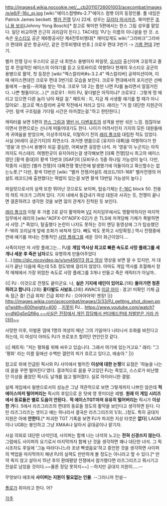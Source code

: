 http://images4.wikia.nocookie.net/__cb20110726001003/acecombat/images/e/e6/F-16c_pj.jpg
[wiki:"에이스컴뱃#s-2.7"에이스 컴뱃 0]의 등장인물. 풀 네임은 Patrick James beckett. [[벨카 전쟁]] 당시 22세. 성우는 [[모리타 마사카즈]]. 북미판은 [[조니 용 보쉬]](Johnny Yong Bosch)[* 참고로 북미판 5편에서는 한스 그림 성우를 맡았다. 일단 비교하면 은근히 괴리감이 든다.].
TAC네임 'PJ'는 이름의 이니셜을 딴 것. 소속은 [[우스티오]] 공군 제6항공사단 제4전투비행대[* 재미있게도 wiki:"그라바크"그라바크 편대와 같은 항공사단, 같은 전투비행대 번호.] 크로우 편대 3번기 -> [[가름 편대]] 2번기.

벨카 전쟁 당시 우스티오 공군 내 최연소 용병이자 파일럿, [[오시아]] 출신이며 고등학교 졸업 후 전설적인 에이스의 이야기를 듣고 오토바이로 여행하다 현재의 우스티오 공군의 용병으로 활약, 첫 등장은 [wiki:"엑스칼리버#s-3.2.4" 엑스칼리버] 공략미션이며, 이 때 에이스편대인 크로우 편대 3번기로 모습을 보인다. 크로우 편대에서의 포지션은 선배들에게 --놀림--귀여움 받는 막내. 크로우 1과 2는 틈만 나면 PJ를 놀리면서 낄낄거린다. 나쁜 형들이다(...).[* 크로우1 : 어이 PJ, 꽃다발은 아직이냐? 크로우2 : 그렇게 멍 때리고 있으면 다른 놈이 낚아 채갈 걸." 패트릭 : 지, 지금 제 사생활 얘기를 할 때가 아니잖아요! ..참고로 엑스칼리버 공략 작전에서 저러고 있다. 래리는 "거 참 대단한 지원군이구만. 탐색 구조팀을 기다릴 시간은 아끼겠는걸."하고 한탄한다.]

캐릭터를 보면 5편의 [[한스 그림]]과 [[앨빈 H. 다벤포트]]의 성격을 반반 섞은 느낌. 점잖아보이면서 한편으로는 신나게 떠들어대기도 한다. 나이가 어려서인지 기지의 모든 대원들에게 귀여움을 받았으며, 이상주의자로, 이탈하기 전의 [[래리 폴크]]와 대립한 적도 있었다. 사실 [바레이 공군기지]의 최연소다. 과거엔 맨몸으로 [유지아 대륙]을 여행하다가 한 '영웅'과 만나서 용병이 되길 결심한, 어찌보면 굉장한 녀석. 저 '영웅'이 누군지는 아직까지도 미스테리. 여행한곳이 유지아라는걸 생각해보면 [대륙 전쟁]당시 최고의 에이스였던 [황색 중대]의 황색 13번과 [ISAF]의 [모비우스 1]중 하나일 가능성이 높다. 다만, 작중의 시점인 [벨카 전쟁]이 대륙전쟁 몇년전에 발생했기에 이둘이라고 확신할수는 없는노릇.[* 다만, 황색 13번은 [wiki: "벨카 전쟁/어설트 레코드/101-168" 벨카전쟁의 어설트 레코드]에 출현했다는 떡밥이 있는걸 보면 황색 13번일 가능성이 높다.]

파일럿으로서의 실력 또한 뛰어난 것으로도 보이며, 탑승기체는 [[F-16]]C block 50. 전용의 하트 마크가 그려져 있다. 기지 내에서 동갑내기 여성 대원과 사귀는 듯, 전쟁이 끝나면 결혼하려고 생각한 것을 보면 많이 관계가 진척된 듯 보인다. 

[[래리 폴크]]의 이탈 후 가름 2로 같이 활약하며 [[V2]] 저지임무에서도 맹활약하지만 마지막 임무에서 래리의 [wiki:"ADFX-01"ADFX-02]가 쏜 TLS에 저격당해 기체가 폭발하면서 사망..[* 죽었다, 탈출했다 논란이 나지도 못하는 것이 엔딩 동영상에 그가 탑승했던 F-16의 꼬리날개 앞에 조화가 바쳐져 있다. 빼도 박도 못하고 사망확정.] 역시 전쟁중에 연애 얘기를 꺼내는 전통적인 [[사망 플래그]]를 세운 것이 화근이었다....

사족이지만 저 사망 플래그는... PJ를 '''게임 역사상 최고로 빠른 속도로 사망 플래그를 세 개나 세운 후 죽은 남자'''로도 유명하게 만들어주었다(…).[[http://dic.nicovideo.jp/v/sm456113 참고 영상]]
영상을 보면 알 수 있지만, 저 대사가 끝난 다음에 죽는데 5초 정도밖에 걸리지 않았다. 아마도 게임 역사를 초월해서 창작 매체에서 가장 위엄찬 속도로 사망 플래그를 3개나 만들고 죽은 캐릭터가 아닐까..

{{|
PJ : 이것으로 전쟁도 끝이군요.
나, '''실은 기지에 애인이 있어요.'''(1회) '''돌아가면 청혼하려고 합니다.'''(2회) '''꽃다발도 사놨죠.'''(3회)
AWACS [[이글 아이]] : 경고! 미확인 기체 급속 접근 중! 긴급 회피! 긴급 회피!
PJ : 으아아아악! 젠장!
|}}
http://images.wikia.com/acecombat/images/3/33/PJ_getting_shot_down.png?width=600height=400
...[[지못미]] PJ...
[[https://www.youtube.com/watch?v=dNGg5nQfl6g ~~사실은 전장에서 개인 잡담해서 썬더헤드한테 처벌받은 거라 카더라~~]]

사망한 이후, 아발론 댐에 1명의 여성이 매년 그의 기일마다 나타나서 조화를 바친다고 하는데, 이 여성이 아마도 PJ가 프로포즈 할려던 연인인것 같다.

{{|
패트릭: "저는 평화를 위해 싸우고 있습니다. 그래서 여기에 있는거고요."
래리: "그 '평화' 라는 이름 밑에선 수백만 갤런의 피가 흐르고 있다고, 애송아."
|}}

참고로 위에 언급된 픽시와 PJ 사이에서 벌어진 '''이상에 대한 논쟁'''의 요점은 '하늘을 나는데 꿈을 꾸면 떨어진다'였다. 결과적으로 꿈을 꾸고있던 PJ는 죽었고, 스스로가 비난했던 이상을 품었던 픽시도 날개를 잃고 떨어졌다. 실로 아이러니한 결말.

실제 게임에서 윙맨으로서의 성능은 그냥 객관적으로 보면 그렇게까지 나쁘진 않은데 '''적 에이스마저 털어버리는''' 픽시의 후임으로 온 탓에 영 못미더운 레벨. '''원래 이 게임 시리즈에서 동료들은 별로 도움이 안된다.'''. '''적 에이스TGT마저 유유히 털어버리는''' 픽시가 '''이상한 거'''다.  5에서 라즈그리즈의 편대의 동료들 정도의 활약을 보인다고 생각하면 된다. 다만 라즈그리즈는 셋이고 얘는 하나라서 결국은 라즈그리즈의 1/3(...)정도. 특히 공대지 지원은 아예 '''안한다'''.[* 파괴한 TGT 기록을 보면 PJ가 파괴한 지상 타겟은 '''없다'''] LAGM이나 UGB는 봉인하고 그냥 XMAA나 달아서 공대공이나 맡기자. 

사실 의외로 대단한 녀석인데, 사이퍼는 함께 나는 녀석의 노고는 '''전혀 신경쓰지 않는다.''' 그럼에도 사이퍼의 요기로서 마지막까지 함께 난 것을 생각하면 꽤나 대단한 녀석. 그 픽시조차도 후일에 '그놈 따라다니느라 조낸 빡셌음요'하고 증언한 것을 생각하면 사이퍼의 백업을 마지막까지 해낸 PJ의 실력도 만만하게 볼 정도는 아니라고 할 수 있다.[* 만약 죽지 않고 살아서 15년 후의 환태평양 전쟁에서 참가했다면 라즈그리즈고 뭐시기고 전설로 남았을 것이다.~~물론 장담 못하지~~] --하지만 공대지 지원이.....--

무엇보다 애초에 '''사이퍼는 지원이 필요없는 인물'''. --그러니까 전설--

[[폴로]]가 취미라고 한다. 어?

[[각주]]
